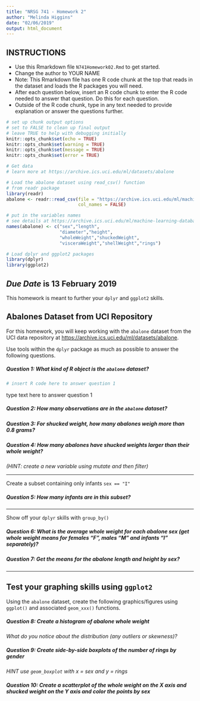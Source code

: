 ```yaml
---
title: "NRSG 741 - Homework 2"
author: "Melinda Higgins"
date: "02/06/2019"
output: html_document
---
```


## INSTRUCTIONS

* Use this Rmarkdown file `N741Homework02.Rmd` to get started.
* Change the author to YOUR NAME
* Note: This Rmarkdown file has one R code chunk at the top that reads in the dataset and loads the R packages you will need.
* After each question below, insert an R code chunk to enter the R code needed to answer that question. Do this for each question.
* Outside of the R code chunk, type in any text needed to provide explanation or answer the questions further.

```r
# set up chunk output options
# set to FALSE to clean up final output
# leave TRUE to help with debugging initially
knitr::opts_chunk$set(echo = TRUE)
knitr::opts_chunk$set(warning = TRUE)
knitr::opts_chunk$set(message = TRUE)
knitr::opts_chunk$set(error = TRUE)

# Get data
# learn more at https://archive.ics.uci.edu/ml/datasets/abalone

# Load the abalone dataset using read_csv() function
# from readr package
library(readr)
abalone <- readr::read_csv(file = "https://archive.ics.uci.edu/ml/machine-learning-databases/abalone/abalone.data",
                           col_names = FALSE)

# put in the variables names
# see details at https://archive.ics.uci.edu/ml/machine-learning-databases/abalone/abalone.names
names(abalone) <- c("sex","length",
                    "diameter","height",
                    "wholeWeight","shuckedWeight",
                    "visceraWeight","shellWeight","rings")

# Load dplyr and ggplot2 packages
library(dplyr)
library(ggplot2)
```

## *Due Date* is 13 February 2019

This homework is meant to further your `dplyr` and `ggplot2` skills. 

## Abalones Dataset from UCI Repository

For this homework, you will keep working with the `abalone` dataset from the UCI data repository at [https://archive.ics.uci.edu/ml/datasets/abalone](https://archive.ics.uci.edu/ml/datasets/abalone).

Use tools within the `dplyr` package as much as possible to answer the following questions.

##### **Question 1:** What kind of R object is the `abalone` dataset?

```r
# insert R code here to answer question 1


```

type text here to answer question 1

##### **Question 2:** How many observations are in the `abalone` dataset?

##### **Question 3:** For shucked weight, how many abalones weigh more than 0.8 grams?

##### **Question 4:** How many abalones have shucked weights larger than their whole weight? 

_(HINT: create a new variable using mutate and then filter)_

---

Create a subset containing only infants `sex == "I"`

##### **Question 5:** How many infants are in this subset?

---

Show off your `dplyr` skills with `group_by()`

##### **Question 6:** What is the average whole weight for each abalone sex (get whole weight means for females "F", males "M" and infants "I" separately)?

##### **Question 7:** Get the means for the abalone length and height by sex?

----

## Test your graphing skills using `ggplot2`

Using the `abalone` dataset, create the following graphics/figures using `ggplot()` and associated `geom_xxx()` functions.

##### **Question 8:** Create a histogram of abalone whole weight 

_What do you notice about the distribution (any outliers or skewness)?_

##### **Question 9:** Create side-by-side boxplots of the number of rings by gender 

_HINT use `geom_boxplot` with x = sex and y = rings_ 

##### **Question 10:** Create a scatterplot of the whole weight on the X axis and shucked weight on the Y axis and color the points by sex

